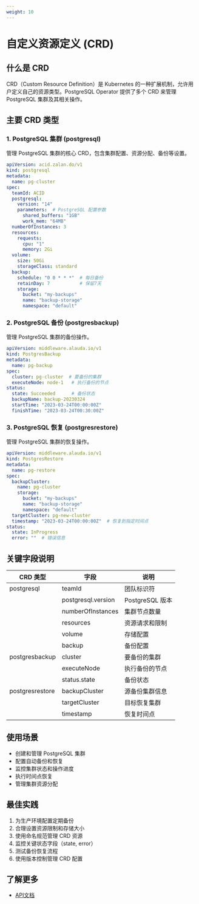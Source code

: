 ```yaml
---
weight: 10
---
```


# 自定义资源定义 (CRD)

## 什么是 CRD

CRD（Custom Resource Definition）是 Kubernetes 的一种扩展机制，允许用户定义自己的资源类型。PostgreSQL Operator 提供了多个 CRD 来管理 PostgreSQL 集群及其相关操作。

## 主要 CRD 类型

### 1. PostgreSQL 集群 (postgresql)

管理 PostgreSQL 集群的核心 CRD，包含集群配置、资源分配、备份等设置。

```yaml
apiVersion: acid.zalan.do/v1
kind: postgresql
metadata:
  name: pg-cluster
spec:
  teamId: ACID
  postgresql:
    version: "14"
    parameters:  # PostgreSQL 配置参数
      shared_buffers: "1GB"
      work_mem: "64MB"
  numberOfInstances: 3
  resources:
    requests:
      cpu: "1"
      memory: 2Gi
  volume:
    size: 50Gi
    storageClass: standard
  backup:
    schedule: "0 0 * * *"  # 每日备份
    retainDay: 7           # 保留7天
    storage:
      bucket: "my-backups"
      name: "backup-storage"
      namespace: "default"
```

### 2. PostgreSQL 备份 (postgresbackup)

管理 PostgreSQL 集群的备份操作。

```yaml
apiVersion: middleware.alauda.io/v1
kind: PostgresBackup
metadata:
  name: pg-backup
spec:
  cluster: pg-cluster  # 要备份的集群
  executeNode: node-1   # 执行备份的节点
status:
  state: Succeeded      # 备份状态
  backupName: backup-20230324
  startTime: "2023-03-24T00:00:00Z"
  finishTime: "2023-03-24T00:30:00Z"
```

### 3. PostgreSQL 恢复 (postgresrestore)

管理 PostgreSQL 集群的恢复操作。

```yaml
apiVersion: middleware.alauda.io/v1
kind: PostgresRestore
metadata:
  name: pg-restore
spec:
  backupCluster:
    name: pg-cluster
    storage:
      bucket: "my-backups"
      name: "backup-storage"
      namespace: "default"
  targetCluster: pg-new-cluster
  timestamp: "2023-03-24T00:00:00Z"  # 恢复到指定时间点
status:
  state: InProgress
  error: ""  # 错误信息
```

## 关键字段说明

| CRD 类型 | 字段 | 说明 |
|----------|------|------|
| postgresql | teamId | 团队标识符 |
|  | postgresql.version | PostgreSQL 版本 |
|  | numberOfInstances | 集群节点数量 |
|  | resources | 资源请求和限制 |
|  | volume | 存储配置 |
|  | backup | 备份配置 |
| postgresbackup | cluster | 要备份的集群 |
|  | executeNode | 执行备份的节点 |
|  | status.state | 备份状态 |
| postgresrestore | backupCluster | 源备份集群信息 |
|  | targetCluster | 目标恢复集群 |
|  | timestamp | 恢复时间点 |

## 使用场景

- 创建和管理 PostgreSQL 集群
- 配置自动备份和恢复
- 监控集群状态和操作进度
- 执行时间点恢复
- 管理集群资源分配

## 最佳实践

1. 为生产环境配置定期备份
2. 合理设置资源限制和存储大小
3. 使用命名规范管理 CRD 资源
4. 监控关键状态字段（state, error）
5. 测试备份恢复流程
6. 使用版本控制管理 CRD 配置

## 了解更多
- [API文档](../apis/kubernetes_apis/postgres/index.mdx)


